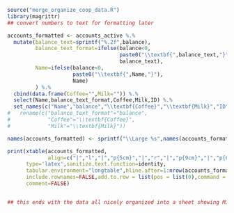 

```r
source("merge_organize_coop_data.R")
library(magrittr)
## convert numbers to text for formatting later

accounts_formatted <- accounts_active %.%
  mutate(balance_text=sprintf("%.2f",balance),
         balance_text_format=ifelse(balance<0,
                                    paste0("\\textbf{",balance_text,"}"),
                                    balance_text),
         Name=ifelse(balance<0,
                     paste0("\\textbf{",Name,"}"),
                     Name)
         ) %.%
  cbind(data.frame(Coffee="",Milk="")) %.%
  select(Name,balance_text_format,Coffee,Milk,ID) %.%
  set_names(c("Name","balance","\\textbf{Coffee}","\\textbf{Milk}","ID"))
#   rename(c("balance_text_format"="balance",
#            "Coffee"="\\textbf{Coffee}",
#            "Milk"="\\textbf{Milk}"))

names(accounts_formatted) <- sprintf("\\Large %s",names(accounts_formatted))

print(xtable(accounts_formatted,
             align=c("|","l","|","p{5cm}","|","r","|","p{9cm}","|","p{6cm}","|","l","|")),
      type='latex',sanitize.text.function=identity,
      tabular.environment="longtable",hline.after=1:nrow(accounts_formatted),floating=FALSE,
      include.rownames=FALSE,add.to.row = list(pos = list(0),command = "\\hline \\endhead "),
      comment=FALSE)


## this ends with the data all nicely organized into a sheet showing Milk and Coffee consumption.
```